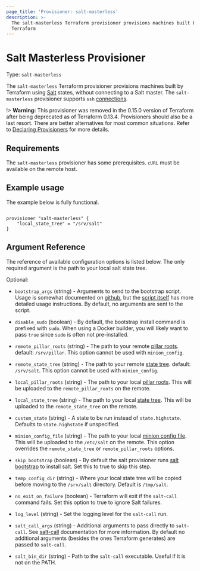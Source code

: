 ```yaml
---
page_title: 'Provisioner: salt-masterless'
description: >-
  The salt-masterless Terraform provisioner provisions machines built by
  Terraform
---
```


# Salt Masterless Provisioner

Type: `salt-masterless`

The `salt-masterless` Terraform provisioner provisions machines built by Terraform
using [Salt](http://saltstack.com/) states, without connecting to a Salt master. The `salt-masterless` provisioner supports `ssh` [connections](/language/resources/provisioners/connection).

!> **Warning:** This provisioner was removed in the 0.15.0 version of Terraform after being deprecated as of Terraform 0.13.4. Provisioners should also be a last resort. There are better alternatives for most common situations. Refer to
[Declaring Provisioners](/language/resources/provisioners/syntax) for more details.

## Requirements

The `salt-masterless` provisioner has some prerequisites. `cURL` must be available on the remote host.

## Example usage

The example below is fully functional.

```hcl

provisioner "salt-masterless" {
    "local_state_tree" = "/srv/salt"
}
```

## Argument Reference

The reference of available configuration options is listed below. The only
required argument is the path to your local salt state tree.

Optional:

- `bootstrap_args` (string) - Arguments to send to the bootstrap script. Usage
  is somewhat documented on
  [github](https://github.com/saltstack/salt-bootstrap), but the [script
  itself](https://github.com/saltstack/salt-bootstrap/blob/develop/bootstrap-salt.sh)
  has more detailed usage instructions. By default, no arguments are sent to
  the script.

- `disable_sudo` (boolean) - By default, the bootstrap install command is prefixed with `sudo`. When using a
  Docker builder, you will likely want to pass `true` since `sudo` is often not pre-installed.

- `remote_pillar_roots` (string) - The path to your remote [pillar
  roots](https://docs.saltproject.io/en/latest/ref/configuration/master.html#pillar-configuration).
  default: `/srv/pillar`. This option cannot be used with `minion_config`.

- `remote_state_tree` (string) - The path to your remote [state
  tree](https://docs.saltproject.io/en/latest/ref/states/highstate.html#the-salt-state-tree).
  default: `/srv/salt`. This option cannot be used with `minion_config`.

- `local_pillar_roots` (string) - The path to your local [pillar
  roots](https://docs.saltproject.io/en/latest/ref/configuration/master.html#pillar-configuration).
  This will be uploaded to the `remote_pillar_roots` on the remote.

- `local_state_tree` (string) - The path to your local [state
  tree](https://docs.saltproject.io/en/latest/ref/states/highstate.html#the-salt-state-tree).
  This will be uploaded to the `remote_state_tree` on the remote.

- `custom_state` (string) - A state to be run instead of `state.highstate`.
  Defaults to `state.highstate` if unspecified.

- `minion_config_file` (string) - The path to your local [minion config
  file](https://docs.saltproject.io/en/latest/ref/configuration/minion.html). This will be uploaded to the `/etc/salt` on the remote. This option overrides the `remote_state_tree` or `remote_pillar_roots` options.

- `skip_bootstrap` (boolean) - By default the salt provisioner runs [salt
  bootstrap](https://github.com/saltstack/salt-bootstrap) to install salt. Set
  this to true to skip this step.

- `temp_config_dir` (string) - Where your local state tree will be copied
  before moving to the `/srv/salt` directory. Default is `/tmp/salt`.

- `no_exit_on_failure` (boolean) - Terraform will exit if the `salt-call` command
  fails. Set this option to true to ignore Salt failures.

- `log_level` (string) - Set the logging level for the `salt-call` run.

- `salt_call_args` (string) - Additional arguments to pass directly to `salt-call`. See
  [salt-call](https://docs.saltproject.io/en/latest/ref/cli/salt-call.html) documentation for more
  information. By default no additional arguments (besides the ones Terraform generates)
  are passed to `salt-call`.

- `salt_bin_dir` (string) - Path to the `salt-call` executable. Useful if it is not
  on the PATH.
